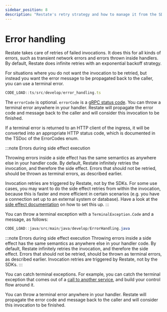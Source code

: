 ```yaml
---
sidebar_position: 8
description: "Restate's retry strategy and how to manage it from the SDK."
---
```



# Error handling

Restate takes care of retries of failed invocations. 
It does this for all kinds of errors, such as transient network errors and errors thrown inside handlers. 
By default, Restate does infinite retries with an exponential backoff strategy.

For situations where you do not want the invocation to be retried, but instead you want the error message
to be propagated back to the caller, you can use a terminal error.

<Tabs groupId="sdk" queryString>
<TabItem value="ts" label="TypeScript">

```typescript
CODE_LOAD::ts/src/develop/error_handling.ts
```

The `errorCode` is optional. `errorCode` is a [gRPC status code](https://grpc.github.io/grpc/core/md_doc_statuscodes.html).
You can throw a terminal error anywhere in your handler.
Restate will propagate the error code and message back to the caller and will consider this invocation to be finished.

If a terminal error is returned to an HTTP client of the ingress, it will be converted into an appropriate HTTP status code, which
is documented in the TSDoc of the ErrorCodes enum.

:::note Errors during side effect execution

Throwing errors inside a side effect has the same semantics as anywhere else in your handler code.
By default, Restate infinitely retries the invocation, and therefore the side effect.
Errors that should not be retried, should be thrown as terminal errors, as described earlier.

Invocation retries are triggered by Restate, not by the SDKs.
For some use cases, you may want to do the side effect retries from within the invocation,
because this is faster and more efficient in certain scenarios (e.g. you have a connection set up to an external system or database).
Have a look at the [side effect documentation](/develop/sdk/side-effects#retrying-on-failure)
on how to set this up.
:::

</TabItem>
<TabItem value="java" label="Java">


You can throw a terminal exception with a `TerminalException.Code` and a message, as follows:

```java
CODE_LOAD::java/src/main/java/develop/ErrorHandling.java
```

:::note Errors during side effect execution
Throwing errors inside a side effect has the same semantics as anywhere else in your handler code.
By default, Restate infinitely retries the invocation, and therefore the side effect.
Errors that should not be retried, should be thrown as terminal errors, as described earlier.
Invocation retries are triggered by Restate, not by the SDKs.
:::

You can catch terminal exceptions. For example, you can catch the terminal exception that comes out of a [call to another service](/develop/sdk/service-communication#request-response-calls), and build your control flow around it.

</TabItem>
</Tabs>

You can throw a terminal error anywhere in your handler.
Restate will propagate the error code and message back to the caller and will consider this invocation to be finished. 

